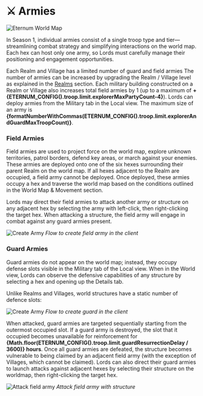 
# ⚔️ Armies

<img src="/images/covers/06.png" alt="Eternum World Map" className="w-full rounded-lg my-6" />

In Season 1, individual armies consist of a single troop type and tier—streamlining combat strategy and simplifying
interactions on the world map. Each hex can host only one army, so Lords must carefully manage their positioning and
engagement opportunities.

Each Realm and Village has a limited number of guard and field armies The number of armies can be increased by upgrading
the Realm / Village level as explained in the [Realms](/eternum/realm-and-villages/realm) section. Each military
building constructed on a Realm or Village also increases total field armies by 1 (up to a maximum of
**+{ETERNUM_CONFIG().troop.limit.explorerMaxPartyCount-4}**). Lords can deploy armies from the Military tab in the Local
view. The maximum size of an army is
**{formatNumberWithCommas(ETERNUM_CONFIG().troop.limit.explorerAndGuardMaxTroopCount)}**.

### Field Armies

Field armies are used to project force on the world map, explore unknown territories, patrol borders, defend key areas,
or march against your enemies. These armies are deployed onto one of the six hexes surrounding their parent Realm on the
world map. If all hexes adjacent to the Realm are occupied, a field army cannot be deployed. Once deployed, these armies
occupy a hex and traverse the world map based on the conditions outlined in the World Map & Movement section.

Lords may direct their field armies to attack another army or structure on any adjacent hex by selecting the army with
left-click, then right-clicking the target hex. When attacking a structure, the field army will engage in combat against
any guard armies present.

<div style={{ display: "flex", flexDirection: "column", alignItems: "center" }}>
  <img src="/gifs/create-explorer.gif" alt="Create Army" />
  <em>Flow to create field army in the client</em>
</div>

### Guard Armies

Guard armies do not appear on the world map; instead, they occupy defense slots visible in the Military tab of the Local
view. When in the World view, Lords can observe the defensive capabilities of any structure by selecting a hex and
opening up the Details tab.

Unlike Realms and Villages, world structures have a static number of defence slots:

<WorldStructureDefenseSlotsTable />

<div style={{ display: "flex", flexDirection: "column", alignItems: "center" }}>
  <img src="/gifs/create-guard.gif" alt="Create Army" />
  <em>Flow to create guard in the client</em>
</div>

When attacked, guard armies are targeted sequentially starting from the outermost occupied slot. If a guard army is
destroyed, the slot that it occupied becomes unavailable for reinforcement for
**{Math.floor(ETERNUM_CONFIG().troop.limit.guardResurrectionDelay / 3600)} hours**. Once all guard armies are defeated,
the structure becomes vulnerable to being claimed by an adjacent field army (with the exception of Villages, which
cannot be claimed). Lords can also direct their guard armies to launch attacks against adjacent hexes by selecting their
structure on the worldmap, then right-clicking the target hex.

<div style={{ display: "flex", flexDirection: "column", alignItems: "center" }}>
  <img src="/gifs/attack-from-structure.gif" alt="Attack field army" />
  <em>Attack field army with structure</em>
</div>
